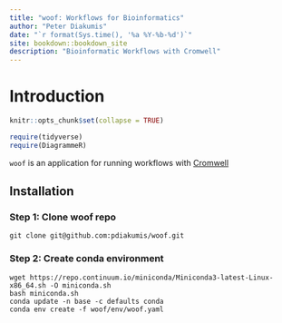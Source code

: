 ```yaml
--- 
title: "woof: Workflows for Bioinformatics"
author: "Peter Diakumis"
date: "`r format(Sys.time(), '%a %Y-%b-%d')`"
site: bookdown::bookdown_site
description: "Bioinformatic Workflows with Cromwell"
---
```


# Introduction

```r
knitr::opts_chunk$set(collapse = TRUE)
```

```r
require(tidyverse)
require(DiagrammeR)
```

`woof` is an application for running workflows with 
[Cromwell](https://cromwell.readthedocs.io/en/stable/)




## Installation

### Step 1: Clone woof repo

```
git clone git@github.com:pdiakumis/woof.git
```

### Step 2: Create conda environment

```
wget https://repo.continuum.io/miniconda/Miniconda3-latest-Linux-x86_64.sh -O miniconda.sh
bash miniconda.sh
conda update -n base -c defaults conda
conda env create -f woof/env/woof.yaml
```
